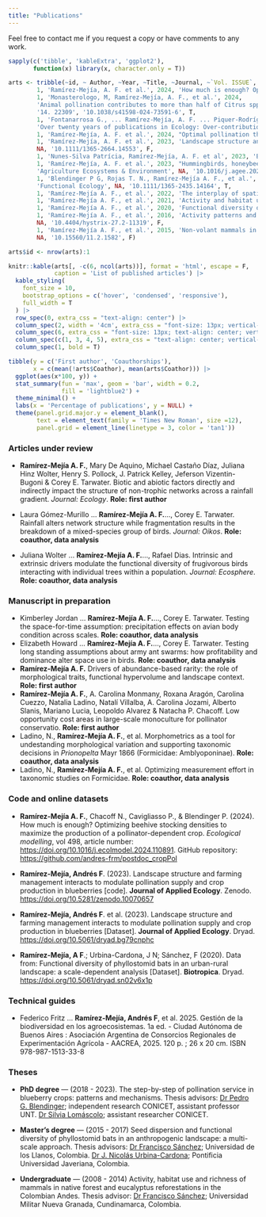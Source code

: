 ```yaml
---
title: "Publications"
---
```


Feel free to contact me if you request a copy or have comments to any work.

```r

sapply(c('tibble', 'kableExtra', 'ggplot2'), 
       function(x) library(x, character.only = T))

arts <- tribble(~id, ~ Author, ~Year, ~Title, ~Journal, ~`Vol. ISSUE`, ~doi, ~Coathor, 
        1, 'Ramírez-Mejía, A. F. et al.', 2024, 'How much is enough? Optimizing beehive stocking densities to maximize the production of a pollinator-dependent crop', 'Ecological Modelling', '498', '10.1016/j.ecolmodel.2024.110891', F, 
        1, 'Monasterologo, M, Ramírez-Mejía, A. F., et al.', 2024, 
        'Animal pollination contributes to more than half of Citrus spp. production despite the species and cultivar', 'Scientific reports', 
        '14. 22309', '10.1038/s41598-024-73591-6', T, 
        1, 'Fontanarrosa G., ... Ramírez-Mejía, A. F. ... Piquer-Rodríguez M.', 2024, 
        'Over twenty years of publications in Ecology: Over-contribution of Women reveals a new dimension of gender bias', 'PLOS ONE', NA, '10.1371/journal.pone.0307813', T, 
        1, 'Ramírez-Mejía, A. F. et al.', 2024, "Optimal pollination thresholds to maximize blueberry production", 'Agriculture Ecosystems & Environment', NA, '10.1016/j.agee.2024.108903', F, 
        1, 'Ramírez-Mejía, A. F. et al.', 2023, 'Landscape structure and farming management interacts to modulate pollination supply and crop production in blueberries.', 'Journal of Applied Ecology', 
        NA, '10.1111/1365-2664.14553', F, 
        1, 'Nunes-Silva Patrícia, Ramírez-Mejía, A. F. et al', 2023, 'Book - Blueberry: pollination and production in South America', 'ISBN: 978-65-00-65347-2', NA, '10.5281/zenodo.7770381', T, 
        1, 'Ramírez-Mejía, A. F. et al.', 2023, "Hummingbirds, honeybees, and wild insect pollinators affect yield and berry quality of blueberries depending on cultivar and farm's spatial context", 
        'Agriculture Ecosystems & Environment', NA, '10.1016/j.agee.2022.108229', F, 
        1, 'Blendinger P G, Rojas T. N., Ramírez-Mejía A. F., et al.', 2022, 'Nutrient balance and energy-acquisition effectiveness: do birds adjust their fruit diet to achieve intake targets?', 
        'Functional Ecology', NA, '10.1111/1365-2435.14164', T, 
        1, 'Ramírez-Mejía A. F., et al.', 2022, 'The interplay of spatial scale and landscape transformation moderates the abundance and intraspecific variation in the ecomorphological traits of a phyllostomid bat', 'Journal of Tropical Ecology', NA, '10.1017/S026646742100047X', F, 
        1, 'Ramírez-Mejía A. F., et al.', 2021, 'Activity and habitat use by understory birds in a native Andean forest and a eucalypt plantation', 'Wilson Journal of Ornithology', NA, '10.1676/19-54', F, 
        1, 'Ramírez-Mejía A. F., et al.', 2020, 'Functional diversity of phyllostomid bats in an urban-rural landscape: a scale-dependent analysis', 'Biotropica', NA, '10.1111/btp.12816', F, 
        1, 'Ramírez-Mejía A. F., et al.', 2016, 'Activity patterns and habitat use of mammals in an Andean forest and a Eucalyptus reforestation in Colombia', 'Hystrix, the Italian Journal of Mammalogy', 
        NA, '10.4404/hystrix-27.2-11319', F, 
        1, 'Ramírez-Mejía A. F., et al.', 2015, 'Non-volant mammals in a protected area on the Central Andes of Colombia: new records for the Caldas department and the Chinchiná River basin', 'Check List', 
        NA, '10.15560/11.2.1582', F)

arts$id <- nrow(arts):1


```


```r
knitr::kable(arts[, -c(6, ncol(arts))], format = 'html', escape = F, 
             caption = 'List of published articles') |> 
  kable_styling(
    font_size = 10,
    bootstrap_options = c('hover', 'condensed', 'responsive'),
    full_width = T
  ) |> 
  row_spec(0, extra_css = "text-align: center") |> 
  column_spec(2, width = '4cm', extra_css = "font-size: 13px; vertical-align: middle;") |> 
  column_spec(6, extra_css = "font-size: 13px; text-align: center; vertical-align: middle;") |> 
  column_spec(c(1, 3, 4, 5), extra_css = "text-align: center; vertical-align: middle;") |> 
  column_spec(1, bold = T)
```


```r

tibble(y = c('First author', 'Coauthorships'), 
       x = c(mean(!arts$Coathor), mean(arts$Coathor))) |> 
  ggplot(aes(x*100, y)) +
  stat_summary(fun = 'max', geom = 'bar', width = 0.2, 
               fill = 'lightblue2') +
  theme_minimal() +
  labs(x = 'Percentage of publications', y = NULL) +
  theme(panel.grid.major.y = element_blank(), 
        text = element_text(family = 'Times New Roman', size =12), 
        panel.grid = element_line(linetype = 3, color = 'tan1'))

```


### Articles under review

:::{}
-   **Ramírez-Mejía A. F.**, Mary De Aquino, Michael Castaño Díaz, Juliana Hinz Wolter, Henry S. Pollock, J. Patrick Kelley, Jeferson Vizentin-Bugoni & Corey E. Tarwater. Biotic and abiotic factors directly and indirectly impact the structure of non-trophic networks across a rainfall gradient. *Journal: Ecology*. **Role: first author**

-   Laura Gómez-Murillo ... **Ramírez-Mejía A. F.**..., Corey E. Tarwater. Rainfall alters network structure while fragmentation results in the breakdown of a mixed-species group of birds. *Journal: Oikos*. **Role: coauthor, data analysis**

-   Juliana Wolter ... **Ramírez-Mejía A. F.**..., Rafael Dias. Intrinsic and extrinsic drivers modulate the functional diversity of frugivorous birds interacting with individual trees within a population. *Journal: Ecosphere*. **Role: coauthor, data analysis**
:::

### Manuscript in preparation

:::{}
-   Kimberley Jordan ... **Ramírez-Mejía A. F.**..., Corey E. Tarwater. Testing the space-for-time assumption: precipitation effects on avian body condition across scales. **Role: coauthor, data analysis**
-   Elizabeth Howard ... **Ramírez-Mejía A. F.**..., Corey E. Tarwater. Testing long standing assumptions about army ant swarms: how profitability and dominance alter space use in birds. **Role: coauthor, data analysis**
-   **Ramírez-Mejía A. F.** Drivers of abundance-based rarity: the role of morphological traits, functional hypervolume and landscape context. **Role: first author**
-   **Ramírez-Mejía A. F.**, A. Carolina Monmany, Roxana Aragón, Carolina Cuezzo, Natalia Ladino, Natalí Villalba, A. Carolina Jozami, Alberto Slanis, Mariano Lucia, Leopoldo Alvarez & Natacha P. Chacoff. Low opportunity cost areas in large-scale monoculture for pollinator conservatio. **Role: first author**
-   Ladino, N., **Ramírez-Mejía A. F.**, et al. Morphometrics as a tool for undestanding morphological variation and supporting taxonomic decisions in *Prionopelta* Mayr 1866 (Formicidae: Amblyoponinae). **Role: coauthor, data analysis**
-   Ladino, N., **Ramírez-Mejía A. F.**, et al. Optimizing measurement effort in taxonomic studies on Formicidae. **Role: coauthor, data analysis**
:::


### Code and online datasets

:::{}

-   **Ramírez-Mejía A. F.**, Chacoff N., Cavigliasso P., & Blendinger P. (2024). How much is enough? Optimizing beehive stocking densities to maximize the production of a pollinator-dependent crop. *Ecological modelling*, vol 498, article number: <https://doi.org/10.1016/j.ecolmodel.2024.110891>. GitHub repository: <https://github.com/andres-frm/postdoc_cropPol>

-   **Ramírez-Mejía, Andrés F**. (2023). Landscape structure and farming management interacts to modulate pollination supply and crop production in blueberries [code]. **Journal of Applied Ecology**. Zenodo. <https://doi.org/10.5281/zenodo.10070657>

-   **Ramírez-Mejía, Andrés F**. et al. (2023). Landscape structure and farming management interacts to modulate pollination supply and crop production in blueberries [Dataset]. **Journal of Applied Ecology**. Dryad. <https://doi.org/10.5061/dryad.bg79cnphc>

-   **Ramírez-Mejía, A F**.; Urbina-Cardona, J N; Sánchez, F (2020). Data from: Functional diversity of phyllostomid bats in an urban-rural landscape: a scale-dependent analysis [Dataset]. **Biotropica**. Dryad. <https://doi.org/10.5061/dryad.sn02v6x1p>
:::


### Technical guides

-   Federico Fritz ... **Ramírez-Mejía, Andrés F**, et al. 2025. Gestión de la biodiversidad en los agroecosistemas. 1a ed. - Ciudad Autónoma de Buenos Aires : Asociación Argentina de Consorcios Regionales de Experimentación Agrícola - AACREA, 2025. 120 p. ; 26 x 20 cm. ISBN 978-987-1513-33-8

### Theses

:::{}
-   **PhD degree** --- (2018 - 2023). The step-by-step of pollination service in blueberry crops: patterns and mechanisms. Thesis advisors: [Dr Pedro G. Blendinger](https://scholar.google.com/citations?user=9oyNtX0AAAAJ&hl=en&oi=ao); independent research CONICET, assistant professor UNT. [Dr Silvia Lomáscolo](https://scholar.google.com/citations?hl=en&user=r9PAo-QAAAAJ); assistant researcher CONICET.

-   **Master's degree** --- (2015 - 2017) Seed dispersion and functional diversity of phyllostomid bats in an anthropogenic landscape: a multi-scale approach. Thesis advisors: [Dr Francisco Sánchez](https://scholar.google.com/citations?user=6MC0Yx8AAAAJ&hl=en); Universidad de los Llanos, Colombia. [Dr J. Nicolás Urbina-Cardona](https://scholar.google.com/citations?user=uMBjaFgAAAAJ&hl=en); Pontificia Universidad Javeriana, Colombia.

-   **Undergraduate** --- (2008 - 2014) Activity, habitat use and richness of mammals in native forest and eucalyptus reforestations in the Colombian Andes. Thesis advisor: [Dr Francisco Sánchez](https://scholar.google.com/citations?user=6MC0Yx8AAAAJ&hl=es); Universidad Militar Nueva Granada, Cundinamarca, Colombia.
:::
